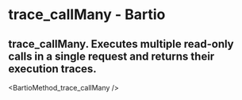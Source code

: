 # trace_callMany - Bartio

## trace_callMany. Executes multiple read-only calls in a single request and returns their execution traces.


<BartioMethod_trace_callMany />
